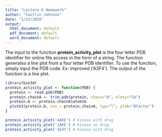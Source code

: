 ```yaml
---
title: "Lecture 6 Homework"
author: "Caitlin Johnson"
date: "1/23/2020"
output:
  html_document: default
  pdf_document: default
  word_document: default
---
```

The input to the function **protein_activity_plot** is the four letter PDB identifier for online file access in the form of a string.
The function generates a line plot from a four letter PDB identifier. To use the function, simply input the PDB code. 
Ex: improved ('A3F4').
The output of the function is a line plot.

```r
library(bio3d)
protein_activity_plot <- function(PDB) {
  protein <- read.pdb(PDB)
  protein.chainA <- trim.pdb(protein, chain="A", elety="CA")
  protein.b <- protein.chainA$atom$b
  plotb3(protein.b, sse = protein.chainA, typ="l", ylab="Bfactor")
}
```

```r
protein_activity_plot('4AKE') # kinase with drug
protein_activity_plot('1AKE') # kinase no drug
protein_activity_plot('1E4Y') # kinase with drug
```



